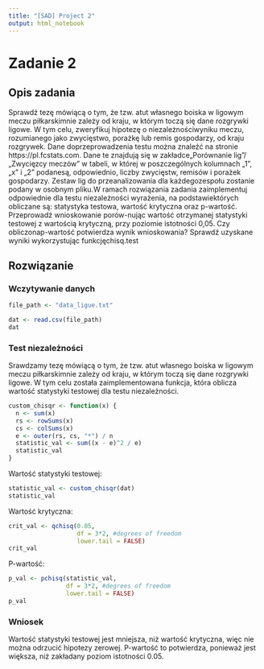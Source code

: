 ```yaml
---
title: "[SAD] Project 2"
output: html_notebook
---
```


# Zadanie 2

## Opis zadania

Sprawdź tezę mówiącą o tym, że tzw. atut własnego boiska w ligowym meczu piłkarskimnie zależy od kraju, w którym toczą się dane rozgrywki ligowe. W tym celu, zweryfikuj hipotezę o niezależnościwyniku  meczu,  rozumianego  jako  zwycięstwo,  porażkę  lub  remis  gospodarzy,  od  kraju  rozgrywek.  Dane  doprzeprowadzenia testu można znaleźć na stronie https://pl.fcstats.com. Dane te znajdują się w zakładce„Porównanie lig”/„Zwycięzcy meczów” w tabeli, w której w poszczególnych kolumnach „1”, „x” i „2” podanesą, odpowiednio, liczby zwycięstw, remisów i porażek gospodarzy. Zestaw lig do przeanalizowania dla każdegozespołu zostanie podany w osobnym pliku.W ramach rozwiązania zadania zaimplementuj odpowiednie dla testu niezależności wyrażenia, na podstawiektórych obliczane są: statystyka testowa, wartość krytyczna oraz p-wartość. Przeprowadź wnioskowanie porów-nując wartość otrzymanej statystyki testowej z wartością krytyczną, przy poziomie istotności 0,05. Czy obliczonap-wartość potwierdza wynik wnioskowania? Sprawdź uzyskane wyniki wykorzystując funkcjęchisq.test

## Rozwiązanie

### Wczytywanie danych

```r
file_path <- "data_ligue.txt"

dat <- read.csv(file_path)
dat
```
### Test niezależności
Srawdzamy tezę mówiącą o tym, że tzw. atut własnego boiska w ligowym meczu piłkarskimnie zależy od kraju, w którym toczą się dane rozgrywki ligowe. W tym celu została zaimplementowana funkcja, która oblicza wartość statystyki testowej dla testu niezależności.
```r
custom_chisqr <- function(x) {
  n <- sum(x)
  rs <- rowSums(x)
  cs <- colSums(x)
  e <- outer(rs, cs, "*") / n
  statistic_val <- sum((x - e)^2 / e)
  statistic_val
}
```
Wartość statystyki testowej:
```r
statistic_val <- custom_chisqr(dat)
statistic_val
```
Wartość krytyczna:
```r
crit_val <- qchisq(0.05,
                   df = 3*2, #degrees of freedom
                   lower.tail = FALSE)
crit_val
```
P-wartość:
```r
p_val <- pchisq(statistic_val,
                df = 3*2, #degrees of freedom
                lower.tail = FALSE)
p_val
```
### Wniosek
Wartość statystyki testowej jest mniejsza, niż wartość krytyczna, więc nie można odrzucić hipotezy zerowej.
P-wartość to potwierdza, ponieważ jest większa, niż zakładany poziom istotności 0.05.

